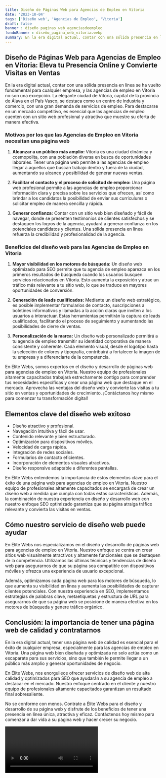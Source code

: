 ```yaml
---
title: Diseño de Páginas Web para Agencias de Empleo en Vitoria
date: '2023-10-04'
tags: ['Diseño web', 'Agencias de Empleo', 'Vitoria']
draft: false
banner : diseño_paginas_web_agenciasdeempleo
fondoBanner : diseño_pagina_web_vitoria.webp
summary: En la era digital actual, contar con una sólida presencia en línea se ha vuelto fundamental para cualquier empresa, y las agencias de empleo en Vitoria no son una excepción. La elegante ciudad de Vitoria, capital de la provincia de Álava en el País Vasco, se destaca como un centro de industria y comercio, con una gran demanda de servicios de empleo. Para destacarse en un mercado competitivo, es esencial que las agencias de empleo cuenten con un sitio web profesional y atractivo que muestre su oferta de manera efectiva. 
---
```


## **Diseño de Páginas Web para Agencias de Empleo en Vitoria: Eleva tu Presencia Online y Convierte Visitas en Ventas**

En la era digital actual, contar con una sólida presencia en línea se ha vuelto fundamental para cualquier empresa, y las agencias de empleo en Vitoria no son una excepción. La elegante ciudad de Vitoria, capital de la provincia de Álava en el País Vasco, se destaca como un centro de industria y comercio, con una gran demanda de servicios de empleo. Para destacarse en un mercado competitivo, es esencial que las agencias de empleo cuenten con un sitio web profesional y atractivo que muestre su oferta de manera efectiva. 

### **Motivos por los que las Agencias de Empleo en Vitoria necesitan una página web**

1. **Alcanzar a un público más amplio:** Vitoria es una ciudad dinámica y cosmopolita, con una población diversa en busca de oportunidades laborales. Tener una página web permite a las agencias de empleo llegar a aquellos que buscan trabajo dentro y fuera de la ciudad, aumentando su alcance y posibilidad de generar nuevas ventas.

2. **Facilitar el contacto y el proceso de solicitud de empleo:** Una página web profesional permite a las agencias de empleo proporcionar información clara y precisa sobre los servicios que ofrecen, así como brindar a los candidatos la posibilidad de enviar sus currículums o solicitar empleo de manera sencilla y rápida.

3. **Generar confianza:** Contar con un sitio web bien diseñado y fácil de navegar, donde se presenten testimonios de clientes satisfechos y se destaquen los logros de la agencia, ayudará a generar confianza en los potenciales candidatos y clientes. Una sólida presencia en línea refuerza la credibilidad y profesionalidad de la agencia.

### **Beneficios del diseño web para las Agencias de Empleo en Vitoria**

1. **Mayor visibilidad en los motores de búsqueda:** Un diseño web optimizado para SEO permite que tu agencia de empleo aparezca en los primeros resultados de búsqueda cuando los usuarios busquen servicios relacionados en Vitoria. Esto aumenta la exposición y atrae un tráfico más relevante a tu sitio web, lo que se traduce en mayores oportunidades de conversión.

2. **Generación de leads cualificados:** Mediante un diseño web estratégico, es posible implementar formularios de contacto, suscripciones a boletines informativos y llamadas a la acción claras que inviten a los usuarios a interactuar. Estas herramientas permitirán la captura de leads cualificados, facilitando el proceso de seguimiento y aumentando las posibilidades de cierre de ventas.

3. **Personalización de la marca:** Un diseño web personalizado permitirá a tu agencia de empleo transmitir su identidad corporativa de manera consistente y coherente. Cada elemento visual, desde el logotipo hasta la selección de colores y tipografía, contribuirá a fortalecer la imagen de tu empresa y a diferenciarte de la competencia.

En Élite Webs, somos expertos en el diseño y desarrollo de páginas web para agencias de empleo en Vitoria. Nuestro equipo de profesionales altamente capacitados trabajará estrechamente contigo para comprender tus necesidades específicas y crear una página web que destaque en el mercado. Aprovecha las ventajas del diseño web y convierte las visitas a tu sitio en ventas y oportunidades de crecimiento. ¡Contáctanos hoy mismo para comenzar tu transformación digital!

<GifSeo />

<Cta />

## Elementos clave del diseño web exitoso

- Diseño atractivo y profesional.
- Navegación intuitiva y fácil de usar.
- Contenido relevante y bien estructurado.
- Optimización para dispositivos móviles.
- Velocidad de carga rápida.
- Integración de redes sociales.
- Formularios de contacto eficientes.
- Incorporación de elementos visuales atractivos.
- Diseño responsive adaptable a diferentes pantallas.

En Élite Webs entendemos la importancia de estos elementos clave para el éxito de una página web para agencias de empleo en Vitoria. Nuestro equipo de profesionales altamente capacitados se encargará de crear un diseño web a medida que cumpla con todas estas características. Además, la combinación de nuestra experiencia en diseño y desarrollo web con nuestro enfoque SEO optimizado garantiza que su página atraiga tráfico relevante y convierta las visitas en ventas.

## Cómo nuestro servicio de diseño web puede ayudar

En Élite Webs nos especializamos en el diseño y desarrollo de páginas web para agencias de empleo en Vitoria. Nuestro enfoque se centra en crear sitios web visualmente atractivos y altamente funcionales que se destaquen de la competencia. Utilizamos las últimas técnicas y tendencias de diseño web para asegurarnos de que su página sea compatible con dispositivos móviles y ofrezca una experiencia de usuario excepcional.

Además, optimizamos cada página web para los motores de búsqueda, lo que aumenta su visibilidad en línea y aumenta las posibilidades de capturar clientes potenciales. Con nuestra experiencia en SEO, implementamos estrategias de palabras clave, metaetiquetas y estructura de URL para asegurarnos de que su página web se posicione de manera efectiva en los motores de búsqueda y genere tráfico orgánico.

## Conclusión: la importancia de tener una página web de calidad y contratarnos

En la era digital actual, tener una página web de calidad es esencial para el éxito de cualquier empresa, especialmente para las agencias de empleo en Vitoria. Una página web bien diseñada y optimizada no solo actúa como un escaparate para sus servicios, sino que también le permite llegar a un público más amplio y generar oportunidades de negocio.

En Élite Webs, nos enorgullece ofrecer servicios de diseño web de alta calidad y optimizados para SEO que ayudarán a su agencia de empleo a destacar en el mercado. Nuestro enfoque centrado en el cliente y nuestro equipo de profesionales altamente capacitados garantizan un resultado final sobresaliente.

No se conforme con menos. Contrate a Élite Webs para el diseño y desarrollo de su página web y disfrute de los beneficios de tener una presencia en línea única, atractiva y eficaz. Contáctenos hoy mismo para comenzar a dar vida a su página web y hacer crecer su negocio.

<Video />

<CtaBot job='Agencias de Empleo' city='Vitoria'/>

<Gmaps query='Vitoria+españa+maps' />
